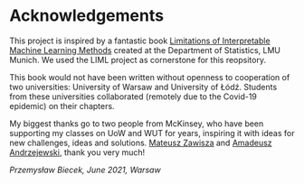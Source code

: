 # Acknowledgements {-}

This project is inspired by a fantastic book [Limitations of Interpretable Machine Learning Methods](https://compstat-lmu.github.io/iml_methods_limitations/) created at the Department of Statistics, LMU Munich. We used the LIML project as cornerstone for this reopsitory.

This book would not have been written without openness to cooperation of two universities: University of Warsaw and University of Łódź. Students from these universities collaborated (remotely due to the Covid-19 epidemic) on their chapters.

My biggest thanks go to two people from McKinsey, who have been supporting my classes on UoW and WUT for years, inspiring it with ideas for new challenges, ideas and solutions.
[Mateusz Zawisza](https://www.linkedin.com/in/mateusz-zawisza/) and [Amadeusz Andrzejewski](https://www.linkedin.com/in/amadeusz-andrzejewski-66554bb0/), thank you very much!

*Przemysław Biecek, June 2021, Warsaw*
